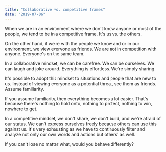 ```yaml
---
title: "Collaborative vs. competitive frames"
date: "2019-07-06"
---
```


When we are in an environment where we don't know anyone or most of the people, we tend to be in a competitive frame. It's us vs. the others.

On the other hand, if we're with the people we know and or in our environment, we view everyone as friends. We are not in competition with anyone. Everyone's on the same team.

In a collaborative mindset, we can be carefree. We can be ourselves. We can laugh and joke around. Everything is effortless. We're simply sharing.

It's possible to adopt this mindset to situations and people that are new to us. Instead of viewing everyone as a potential threat, see them as friends. Assume familiarity.

If you assume familiarity, then everything becomes a lot easier. That's because there's nothing to hold onto, nothing to protect, nothing to win, nowhere to get.

In a competitive mindset, we don't share, we don't build, and we're afraid of our status. We can't express ourselves freely because others can use this against us. It's very exhausting as we have to continuously filter and analyze not only our own words and actions but others' as well.

If you can't lose no matter what, would you behave differently?
